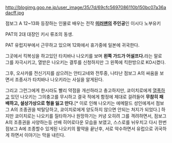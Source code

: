 http://blogimg.goo.ne.jp/user_image/35/7d/69cfc5697086110b150bc07a36adacff.jpg


점보그 A 12~13화 등장하는 인물로 배우는 전작 '''[[미러맨]]의 주인공'''인 이시다 노부유키

PAT의 2대 대장인 키시 류조의 동생. 

PAT 유럽지부에서 근무하고 있으며 12화에서 휴가중에 일본에 귀국한다.

그곳에서 킥복싱을 하고있던 타치바나 나오키를 보며 '''왼쪽 가드가 어설프다.'''라는 말로 그를 자극시키고, 열받은 나오키는 결투를 신청하지만 그 왼쪽에 킥한방으로 KO시켰다.

그후, 오사카를 전신기지를 삼으려는 안티고네와 전투중, 나타난 점보그 A의 싸움을 보면서 조종사가 타치바나 나오키라는 사실을 알게된다. 

그리고 그런그에게 한시라도 빨리 약점을 개선하라고 충고하지만, 쿄이치로에게 [[열폭]]하고 있던 나오키는 그의충고를 무시하고 결국 적에게 함정에 제대로 걸려들어 '''무참히 패배하고, 설상가상으로 형을 잃고 만다.'''[* 이로 인해 나오키는 에메랄드 성인에게서 점보그 A의 조종권을 박탈당하고, 쿄이치로에게 양도하지 않으면 안되는 처지가 되었다.] 하지만 쿄이치로는 나오키를 질타하거나 원망하기는 커녕 오히려 그를 격려하면서, 점보그 A의 조종권을 사양하는등 선배 히어로다운 모습을 보였고, 스스로를 뉘우치고 다시 한번 점보그 A에 조종할수 있게된 나오키의 활약을 끝난후, 서로 악수하면서 유럽으로 귀국하게 하면서 이야기는 막을 내린다.
